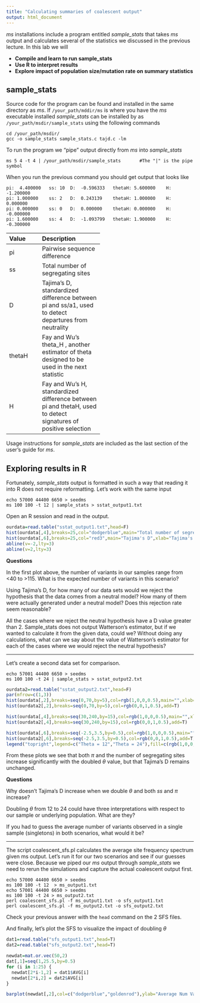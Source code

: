 ```yaml
---
title: "Calculating summaries of coalescent output"
output: html_document
---
```


*ms* installations include a program entitled *sample_stats* that takes *ms* output and calculates several of the statistics we discussed in the previous lecture. In this lab we will 

- **Compile and learn to run sample_stats**
- **Use R to interpret results**
- **Explore impact of population size/mutation rate on summary statistics**

sample_stats
---------------

Source code for the program can be found and installed in the same directory as *ms*. If `/your_path/mddir/ms` is where you have the *ms* executable installed *sample_stats* can be installed by as `/your_path/msdir/sample_stats` using the following commands

```
cd /your_path/msdir/
gcc -o sample_stats sample_stats.c tajd.c -lm
```

To run the program we "pipe" output directly from *ms* into *sample_stats*

```
ms 5 4 -t 4 | /your_path/msdir/sample_stats       #The "|" is the pipe symbol
```
When you run the previous command you should get output that looks like

```
pi:  4.400000	ss:	10	D:	-0.596333	thetaH:	5.600000	H:	-1.200000
pi:	1.000000	ss:	2	D:	0.243139	thetaH:	1.000000	H:	0.000000
pi:	0.000000	ss:	0	D:	0.000000	thetaH:	0.000000	H:	-0.000000
pi:	1.600000	ss:	4	D:	-1.093799	thetaH:	1.900000	H:	-0.300000
```

-----------------------------------
Value      Description
---------- ------------------------
pi          Pairwise sequence difference

ss          Total number of segregating sites

D           Tajima's D, standardized difference between pi and ss/a1, used to detect departures from neutrality

thetaH      Fay and Wu's theta_H , another estimator of theta designed to be used in the next statistic

H           Fay and Wu's H, standardized difference between pi and thetaH, used to detect signatures of positive selection
-----------------------------------

Usage instructions for *sample_stats* are included as the last section of the user's guide for *ms*.


Exploring results in R
----------------------

Fortunately, *sample_stats* output is formatted in such a way that reading it into R does not require reformatting. Let's work with the same input

```
echo 57000 44400 6650 > seedms
ms 100 100 -t 12 | sample_stats > sstat_output1.txt
```
Open an R session and read in the output.

```r
ourdata=read.table("sstat_output1.txt",head=F)
hist(ourdata[,4],breaks=25,col="dodgerblue",main="Total number of segregating sites",xlab="Number of Segregating Sites")
hist(ourdata[,6],breaks=25,col="red3",main="Tajima's D",xlab="Tajima's D",xlim=c(-3.25,3.25))
abline(v=-2,lty=3)
abline(v=2,lty=3)
```

**Questions**

In the first plot above, the number of variants in our samples range from <40 to >115. What is the expected number of variants in this scenario?

Using Tajima's D, for how many of our data sets would we reject the hypothesis that the data comes from a neutral model? How many of them were actually generated under a neutral model? Does this rejection rate seem reasonable?

All the cases where we reject the neutral hypothesis have a D value greater than 2. Sample_stats does not output Watterson's estimator, but if we wanted to calculate it from the given data, could we? Without doing any calculations, what can we say about the value of Watterson's estimator for each of the cases where we would reject the neutral hypothesis?

----------------------------------

Let's create a second data set for comparison.
```
echo 57001 44400 6650 > seedms
ms 100 100 -t 24 | sample_stats > sstat_output2.txt
```

```r
ourdata2=read.table("sstat_output2.txt",head=F)
par(mfrow=c(1,3))
hist(ourdata[,2],breaks=seq(0,70,by=5),col=rgb(1,0,0,0.5),main="",xlab="Pi",xlim=c(-1,70),cex.axis=1.75,cex.lab=1.5)
hist(ourdata2[,2],breaks=seq(0,70,by=5),col=rgb(0,0,1,0.5),add=T)

hist(ourdata[,4],breaks=seq(30,240,by=15),col=rgb(1,0,0,0.5),main="",xlab="Segregating Sites",xlim=c(30,240),cex.axis=1.75,cex.lab=1.5)
hist(ourdata2[,4],breaks=seq(30,240,by=15),col=rgb(0,0,1,0.5),add=T)

hist(ourdata[,6],breaks=seq(-2.5,3.5,by=0.5),col=rgb(1,0,0,0.5),main="",xlab="Tajima's D",cex.axis=1.75,cex.lab=1.5)
hist(ourdata2[,6],breaks=seq(-2.5,3.5,by=0.5),col=rgb(0,0,1,0.5),add=T)
legend("topright",legend=c("Theta = 12","Theta = 24"),fill=c(rgb(1,0,0,0.5),rgb(0,0,1,0.5)),cex=2)
```

From these plots we see that both $\pi$ and the number of segregating sites increase significantly with the doubled $\theta$ value, but that Tajima's D remains unchanged. 

**Questions** 

Why doesn't Tajima's D increase when we double $\theta$ and both $ss$ and $\pi$ increase?

Doubling $\theta$ from 12 to 24 could have three interpretations with respect to our sample or underlying population. What are they?

If you had to guess the average number of variants observed in a single sample (singletons) in both scenarios, what would it be?


-------------------------------------------------------------------------------------------------

The script coalescent\_sfs.pl calculates the average site frequency spectrum given ms output. Let's run it for our two scenarios and see if our guesses were close. Because we piped our *ms* output through *sample\_stats* we need to rerun the simulations and capture the actual coalescent output first.

```
echo 57000 44400 6650 > seedms
ms 100 100 -t 12  > ms_output1.txt
echo 57001 44400 6650 > seedms
ms 100 100 -t 24 > ms_output2.txt
perl coalescent_sfs.pl -f ms_output1.txt -o sfs_output1.txt
perl coalescent_sfs.pl -f ms_output2.txt -o sfs_output2.txt
```

Check your previous answer with the `head` command on the 2 SFS files. 

And finally, let's plot the SFS to visualize the impact of doubling $\theta$

```r
dat1=read.table("sfs_output1.txt",head=T)
dat2=read.table("sfs_output2.txt",head=T)

newdat=mat.or.vec(50,2)
dat[,1]=seq(1,25.5,by=0.5)
for (i in 1:25) {
  newdat[2*i-1,2] = dat1$AVG[i]
  newdat[2*i,2] = dat2$AVG[i]
}

barplot(newdat[,2],col=c("dodgerblue","goldenrod"),ylab="Average Num Variants",xlab="Allele Count",names=c(1,rep("",7),5,rep("",9),10,rep("",9),15,rep("",9),20,rep("",9),25,""),cex.axis=1.5,cex.lab=1.5)

```


